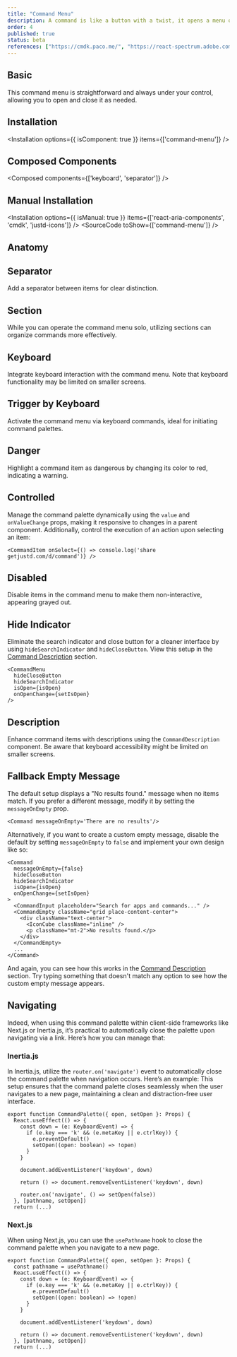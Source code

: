 ```yaml
---
title: "Command Menu"
description: A command is like a button with a twist, it opens a menu of options. It's a cooler version of a combobox, ideal for command palettes, menus, and more.
order: 4
published: true
status: beta
references: ["https://cmdk.paco.me/", "https://react-spectrum.adobe.com/react-aria/Modal.html#props"]
---
```


## Basic
This command menu is straightforward and always under your control, allowing you to open and close it as needed.
<How toUse="controls/command-menu/command-menu-demo" />

## Installation
<Installation options={{ isComponent: true }} items={['command-menu']} />

## Composed Components
<Composed components={['keyboard', 'separator']} />

## Manual Installation
<Installation options={{ isManual: true }} items={['react-aria-components', 'cmdk', 'justd-icons']} />
<SourceCode toShow={['command-menu']} />

## Anatomy
<Anatomy show='command-menu-anatomy'/>

## Separator
Add a separator between items for clear distinction.
<How toUse="controls/command-menu/command-menu-separator-demo" />

## Section
While you can operate the command menu solo, utilizing sections can organize commands more effectively.
<How toUse="controls/command-menu/command-menu-section-demo" />

## Keyboard
Integrate keyboard interaction with the command menu. Note that keyboard functionality may be limited on smaller screens.
<How toUse="controls/command-menu/command-menu-keyboard-demo" />

## Trigger by Keyboard
Activate the command menu via keyboard commands, ideal for initiating command palettes.
<How toUse="controls/command-menu/command-menu-trigger-by-keyboard-demo" />

## Danger
Highlight a command item as dangerous by changing its color to red, indicating a warning.
<How toUse="controls/command-menu/command-menu-danger-item-demo" />

## Controlled
Manage the command palette dynamically using the `value` and `onValueChange` props, making it responsive to changes in a parent component.
<How toUse="controls/command-menu/command-menu-controlled-demo" />
Additionally, control the execution of an action upon selecting an item:
```
<CommandItem onSelect={() => console.log('share getjustd.com/d/command')} />
```

## Disabled
Disable items in the command menu to make them non-interactive, appearing grayed out.
<How toUse="controls/command-menu/command-menu-disabled-demo" />

## Hide Indicator
Eliminate the search indicator and close button for a cleaner interface by using `hideSearchIndicator` and `hideCloseButton`. View this setup in the [Command Description](#description) section.
```
<CommandMenu
  hideCloseButton
  hideSearchIndicator
  isOpen={isOpen}
  onOpenChange={setIsOpen}
/>
```

## Description
Enhance command items with descriptions using the `CommandDescription` component. Be aware that keyboard accessibility might be limited on smaller screens.
<How toUse="controls/command-menu/command-menu-description-demo" />

## Fallback Empty Message
The default setup displays a "No results found." message when no items match. If you prefer a different message, modify it by setting the `messageOnEmpty` prop.
```
<Command messageOnEmpty='There are no results'/>
```
Alternatively, if you want to create a custom empty message, disable the default by setting `messageOnEmpty` to `false` and implement your own design like so:
```
<Command
  messageOnEmpty={false}
  hideCloseButton
  hideSearchIndicator
  isOpen={isOpen}
  onOpenChange={setIsOpen}
>
  <CommandInput placeholder="Search for apps and commands..." />
  <CommandEmpty className="grid place-content-center">
    <div className="text-center">
      <IconCube className="inline" />
      <p className="mt-2">No results found.</p>
    </div>
  </CommandEmpty>
  ...
</Command>
```
And again, you can see how this works in the [Command Description](#description) section. Try typing something that doesn't match any option to see how the custom empty message appears.

## Navigating
Indeed, when using this command palette within client-side frameworks like Next.js or Inertia.js, it’s practical to automatically close the palette upon navigating via a link. Here’s how you can manage that:

### Inertia.js
In Inertia.js, utilize the `router.on('navigate')` event to automatically close the command palette when navigation occurs. Here’s an example:
This setup ensures that the command palette closes seamlessly when the user navigates to a new page, maintaining a clean and distraction-free user interface.
```tsx {14}
export function CommandPalette({ open, setOpen }: Props) {
  React.useEffect(() => {
    const down = (e: KeyboardEvent) => {
      if (e.key === 'k' && (e.metaKey || e.ctrlKey)) {
        e.preventDefault()
        setOpen((open: boolean) => !open)
      }
    }

    document.addEventListener('keydown', down)

    return () => document.removeEventListener('keydown', down)

    router.on('navigate', () => setOpen(false))
  }, [pathname, setOpen])
  return (...)
```
### Next.js
When using Next.js, you can use the `usePathname` hook to close the command palette when you navigate to a new page.
```tsx {2} {14}
export function CommandPalette({ open, setOpen }: Props) {
  const pathname = usePathname()
  React.useEffect(() => {
    const down = (e: KeyboardEvent) => {
      if (e.key === 'k' && (e.metaKey || e.ctrlKey)) {
        e.preventDefault()
        setOpen((open: boolean) => !open)
      }
    }

    document.addEventListener('keydown', down)

    return () => document.removeEventListener('keydown', down)
  }, [pathname, setOpen])
  return (...)
```
